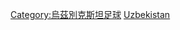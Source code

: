 {{Commonscat|Association football referees from Uzbekistan}}

[[Category:烏茲別克斯坦足球|Category:烏茲別克斯坦足球]]
[[Category:各國足球裁判|Uzbekistan]]